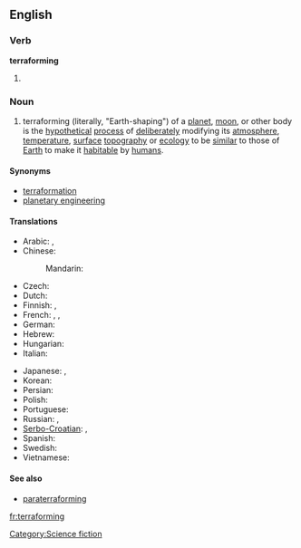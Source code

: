 ==English==

===Verb===
'''terraforming'''

# {{present participle of|[[terraform]]}}

===Noun===
{{wikipedia}}
{{en-noun|-}}

# terraforming (literally, "Earth-shaping") of a [[planet]], [[moon]], or other body is the [[hypothetical]] [[process]] of [[deliberately]] modifying its [[atmosphere]], [[temperature]], [[surface]] [[topography]] or [[ecology]] to be [[similar]] to those of [[Earth]] to make it [[habitable]] by [[human|humans]].

====Synonyms====
* [[terraformation]]
* [[planetary engineering]]

====Translations====
{{trans-top|planetary engineering}}
* Arabic: {{t|ar|إعادة تأهيل|f|tr='i3aadat ta'hiil}},  {{t|ar|تيرافورمينغ|m|tr=tirafuurmingh}}
* Chinese:
*: Mandarin: {{t|zh|地球化|tr=dìqiúhuà|sc=Hani}}
* Czech: {{t|cs|terraformace|f}}
* Dutch: {{t|nl|terravorming}}
* Finnish: {{t|fi|maankaltaistaminen}},  {{t|fi|terraformointi}}
* French: {{t+|fr|terraformation|f}},  {{t+|fr|terraforming|m}},  {{t+|fr|terraformage|m}}
* German: {{t+|de|Terraforming|n}}
* Hebrew: {{t|he|הארצה}}
* Hungarian: {{t|hu|terraformálás}}
* Italian: {{t|it|terraformazione|f}}
{{trans-mid}}
* Japanese: {{t|ja|テラフォーミング|tr=terafōmingu}},  {{t|ja|地球化|tr=ちきゅうか, chikyūka|sc=Jpan}}
* Korean: {{t|ko|테라포밍|tr=terapoming|sc=Kore}}
* Persian: {{t|fa|زمینی‌سازی|sc=fa-Arab}}
* Polish: {{t|pl|terraformowanie|n}}
* Portuguese: {{t|pt|terraformação|f}}
* Russian: {{t|ru|терраформирование|n|tr=terraformírovanije}},  {{t|ru|терраформинг|m|tr=terrafórming}}
* [[Serbo-Croatian]]: {{t|sh|тераформирање|n|sc=Cyrl}},  {{t|sh|teraformiranje|n}}
* Spanish: {{t|es|terraformación|f}}
* Swedish: {{t|sv|terraformning}}
* Vietnamese: {{t|vi|địa khai hóa}}
{{trans-bottom}}

====See also====
* [[paraterraforming]]

[[Category:Science fiction]]

[[fr:terraforming]]